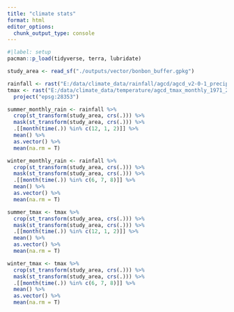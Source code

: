```yaml
---
title: "climate stats"
format: html
editor_options: 
  chunk_output_type: console
---
```



```r
#|label: setup
pacman::p_load(tidyverse, terra, lubridate)
```

```r
study_area <- read_sf("./outputs/vector/bonbon_buffer.gpkg")

rainfall <- rast("E:/data/climate_data/rainfall/agcd/agcd_v2-0-1_precip_total_r001_monthly_1900_2022.nc")
tmax <- rast("E:/data/climate_data/temperature/agcd_tmax_monthly_1971_2022.nc") %>% 
  project("epsg:28353")

```

```r
summer_monthly_rain <- rainfall %>% 
  crop(st_transform(study_area, crs(.))) %>% 
  mask(st_transform(study_area, crs(.))) %>% 
  .[[month(time(.)) %in% c(12, 1, 2)]] %>% 
  mean() %>% 
  as.vector() %>% 
  mean(na.rm = T)

winter_monthly_rain <- rainfall %>% 
  crop(st_transform(study_area, crs(.))) %>% 
  mask(st_transform(study_area, crs(.))) %>% 
  .[[month(time(.)) %in% c(6, 7, 8)]] %>% 
  mean() %>% 
  as.vector() %>% 
  mean(na.rm = T)

summer_tmax <- tmax %>% 
  crop(st_transform(study_area, crs(.))) %>% 
  mask(st_transform(study_area, crs(.))) %>% 
  .[[month(time(.)) %in% c(12, 1, 2)]] %>% 
  mean() %>% 
  as.vector() %>% 
  mean(na.rm = T)

winter_tmax <- tmax %>% 
  crop(st_transform(study_area, crs(.))) %>% 
  mask(st_transform(study_area, crs(.))) %>% 
  .[[month(time(.)) %in% c(6, 7, 8)]] %>% 
  mean() %>% 
  as.vector() %>% 
  mean(na.rm = T)
```


